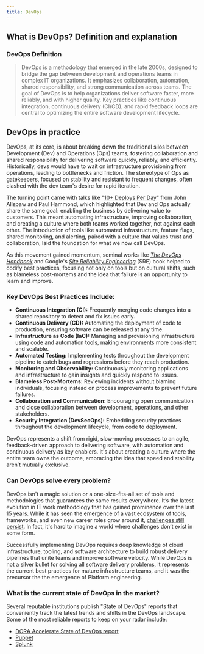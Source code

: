 ```yaml
---
title: DevOps
---
```


## What is DevOps? Definition and explanation

### DevOps Definition

> DevOps is a methodology that emerged in the late 2000s, designed to bridge the gap between development and operations teams in complex IT organizations. It emphasizes collaboration, automation, shared responsibility, and strong communication across teams. The goal of DevOps is to help organizations deliver software faster, more reliably, and with higher quality. Key practices like continuous integration, continuous delivery (CI/CD), and rapid feedback loops are central to optimizing the entire software development lifecycle.

## DevOps in practice

DevOps, at its core, is about breaking down the traditional silos between Development (Dev) and Operations (Ops) teams, fostering collaboration and shared responsibility for delivering software quickly, reliably, and efficiently. Historically, devs would have to wait on infrastructure provisioning from operations, leading to bottlenecks and friction. The stereotype of Ops as gatekeepers, focused on stability and resistant to frequent changes, often clashed with the dev team's desire for rapid iteration.

The turning point came with talks like "[10+ Deploys Per Day](https://www.youtube.com/watch?v=LdOe18KhtT4)" from John Allspaw and Paul Hammond, which highlighted that Dev and Ops actually share the same goal: enabling the business by delivering value to customers. This meant automating infrastructure, improving collaboration, and creating a culture where both teams worked together, not against each other. The introduction of tools like automated infrastructure, feature flags, shared monitoring, and alerting, paired with a culture that values trust and collaboration, laid the foundation for what we now call DevOps.

As this movement gained momentum, seminal works like _[The DevOps Handbook](https://www.amazon.com/DevOps-Handbook-World-Class-Reliability-Organizations/dp/1942788002)_ and Google's _[Site Reliability Engineering](https://sre.google/sre-book/table-of-contents/)_ (SRE) book helped to codify best practices, focusing not only on tools but on cultural shifts, such as blameless post-mortems and the idea that failure is an opportunity to learn and improve.

### Key DevOps Best Practices Include:

-   **Continuous Integration (CI):** Frequently merging code changes into a shared repository to detect and fix issues early.   
-   **Continuous Delivery (CD):** Automating the deployment of code to production, ensuring software can be released at any time. 
-   **Infrastructure as Code (IaC):** Managing and provisioning infrastructure using code and automation tools, making environments more consistent and scalable. 
-   **Automated Testing:** Implementing tests throughout the development pipeline to catch bugs and regressions before they reach production.   
-   **Monitoring and Observability:** Continuously monitoring applications and infrastructure to gain insights and quickly respond to issues.   
-   **Blameless Post-Mortems:** Reviewing incidents without blaming individuals, focusing instead on process improvements to prevent future failures.  
-   **Collaboration and Communication:** Encouraging open communication and close collaboration between development, operations, and other stakeholders.  
-   **Security Integration (DevSecOps):** Embedding security practices throughout the development lifecycle, from code to deployment.

DevOps represents a shift from rigid, slow-moving processes to an agile, feedback-driven approach to delivering software, with automation and continuous delivery as key enablers. It's about creating a culture where the entire team owns the outcome, embracing the idea that speed and stability aren’t mutually exclusive.

### Can DevOps solve every problem?

DevOps isn't a magic solution or a one-size-fits-all set of tools and methodologies that guarantees the same results everywhere. It’s the latest evolution in IT work methodology that has gained prominence over the last 15 years. While it has seen the emergence of a vast ecosystem of tools, frameworks, and even new career roles grow around it, [challenges still persist](/blog/future-of-devops/). In fact, it's hard to imagine a world where challenges don’t exist in some form.

Successfully implementing DevOps requires deep knowledge of cloud infrastructure, tooling, and software architecture to build robust delivery pipelines that unite teams and improve software velocity. While DevOps is not a silver bullet for solving all software delivery problems, it represents the current best practices for mature infrastructure teams, and it was the precursor the the emergence of Platform engineering.

### What is the current state of DevOps in the market?

Several reputable institutions publish "State of DevOps" reports that conveniently track the latest trends and shifts in the DevOps landscape. Some of the most reliable reports to keep on your radar include:

-   [DORA Accelerate State of DevOps report](https://cloud.google.com/resources/devops/state-of-devops)    
-   [Puppet](https://www.puppet.com/resources/history-of-devops-reports)    
-   [Splunk](https://www.splunk.com/en_us/blog/learn/state-of-devops.html)